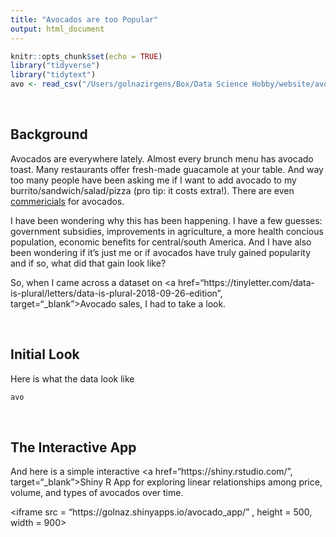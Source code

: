 ```yaml
---
title: "Avocados are too Popular"
output: html_document
---
```


```r
knitr::opts_chunk$set(echo = TRUE)
library("tidyverse")
library("tidytext")
avo <- read_csv("/Users/golnazirgens/Box/Data Science Hobby/website/avocados/avocado_app/avocados_conventional.csv")
```

</br>

## Background
<p>
Avocados are everywhere lately. Almost every brunch menu has avocado toast. Many restaurants offer fresh-made guacamole at your table. And way too many people have been asking me if I want to add avocado to my burrito/sandwich/salad/pizza (pro tip: it costs extra!). There are even <a href="https://www.ispot.tv/ad/wgAy/avocados-from-mexico-referee" target="_blank">commericials</a> for avocados.</p> <p>
I have been wondering why this has been happening. I have a few guesses: government subsidies, improvements in agriculture, a more health concious population, economic benefits for central/south America. And I have also been wondering if it's just me or if avocados have truly gained popularity and if so, what did that gain look like? </br></p>
<p>
So, when I came across a dataset on <a href="https://tinyletter.com/data-is-plural/letters/data-is-plural-2018-09-26-edition", target="_blank">Avocado sales</a>, I had to take a look. 
</p>
</br>

## Initial Look
<p>
Here is what the data look like
</p>

```r
avo
```
</br>

## The Interactive App
<p>
And here is a simple interactive <a href="https://shiny.rstudio.com/", target="_blank">Shiny R</a> App for exploring linear relationships among price, volume, and types of avocados over time. 
</p>
<p>
  <iframe src = "https://golnaz.shinyapps.io/avocado_app/" , height = 500, width = 900>
  </iframe>
</p>
